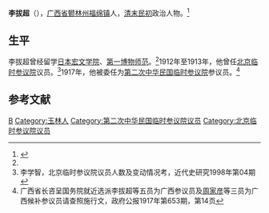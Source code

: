 '''李拔超'''（{{bd|？||？|}}），[[广西省|广西省]][[鬰林州|鬰林州]][[福绵镇|福绵镇]]人，[[清末|清末]][[民初|民初]]政治人物。<ref name=yl>{{Cite web |url=http://www.gxdqw.com/bin/mse.exe?seachword=&K=c&A=11&rec=594&run=13 |title=玉林市志(县级)  第二十六编 教育 第二章 普通教育 第三节 中学教育，广西地情网，于2012-3-23查阅 |access-date=2012-03-23 |archive-date=2019-06-10 |archive-url=https://web.archive.org/web/20190610133127/http://www.gxdqw.com/bin/mse.exe?seachword=&K=c&A=11&rec=594&run=13 |dead-url=no }}</ref>

==生平==
李拔超曾经留学[[日本|日本]][[宏文学院|宏文学院]]、[[第一博物师范|第一博物师范]]。<ref name=yl/>1912年至1913年，他曾任[[北京临时参议院|北京临时参议院]]议员。<ref>李学智，北京临时参议院议员人数及变动情况考，近代史研究1998年第04期</ref>1917年，他被委任为[[第二次中华民国临时参议院|第二次中华民国临时参议院]]参议员。<ref>广西省长咨呈国务院就近选派李拔超等五员为广西参议员及[[周家彦|周家彦]]等三员为广西候补参议员请查照施行文，政府公报1917年第653期，第14页</ref>

==参考文献==
{{reflist}}

{{第一次北京臨時參議院}}
{{DEFAULTSORT:Li李}}
[[Category:李姓|B]]
[[Category:玉林人|Category:玉林人]]
[[Category:第二次中华民国临时参议院议员|Category:第二次中华民国临时参议院议员]]
[[Category:北京临时参议院议员|Category:北京临时参议院议员]]